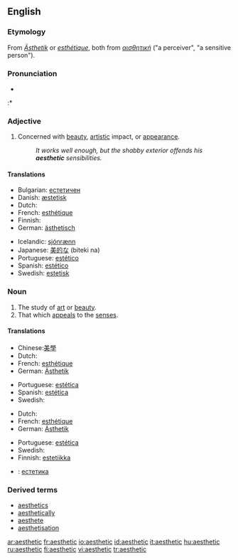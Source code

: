 ==English==

===Etymology===
From {{G.}} ''[[Ästhetik]]'' or {{F.}} ''[[esthétique]]'', both from {{Gr.}} ''[[αισθητική]]'' ("a perceiver", "a sensitive person").

===Pronunciation===
* {{audio|en-us-aesthetic.ogg|Audio (US)}}
:* {{rhymes|ɛtɪk}}

===Adjective===
{{en-adj}}

# Concerned with [[beauty]], [[artistic]] impact, or [[appearance]].
#: ''It works well enough, but the shabby exterior offends his '''aesthetic''' sensibilities.''

====Translations====
{{trans-top|Concerned with beauty}}
* Bulgarian: [[естетичен]]
* Danish: [[æstetisk]]
* Dutch: {{t|nl|esthetisch}}
* French: [[esthétique]]
* Finnish: {{t-|fi|esteettinen}}
* German: [[ästhetisch]]
{{trans-mid}}
* Icelandic: [[sjónrænn]] {{m}}
* Japanese: [[美的な]] (biteki na)
* Portuguese: [[estético]]
* Spanish: [[estético]]
* Swedish: [[estetisk]]
{{trans-bottom}}

===Noun===
{{en-noun}}

# The study of [[art]] or [[beauty]].
# That which [[appeal]]s to the [[sense]]s.

====Translations====
{{trans-top|The study of art or beauty}}
* Chinese:[[美學]]
* Dutch: {{t-|nl|esthetica|f}}
* French: [[esthétique]] {{f}}
* German: [[Ästhetik]] {{f}}
{{trans-mid}}
* Portuguese: [[estética]] {{f}}
* Spanish: [[estética]] {{f}}
* Swedish: {{t-|sv|estetik}}
{{trans-bottom}}

{{trans-top|That which appeals to the senses}}
* Dutch: {{t|nl|esthetische|n}}
* French: [[esthétique]] {{f}}
* German: [[Ästhetik]] {{f}}
{{trans-mid}}
* Portuguese: [[estética]] {{f}}
* Swedish: {{t-|sv|estetik}}
* Finnish: [[estetiikka]]
{{trans-bottom}}

{{trans-top|Translations to be checked}}
{{checktrans}}
*{{ttbc|Bulgarian}}: [[естетика]] {{f}}
{{trans-bottom}}

===Derived terms===
*[[aesthetics]]
*[[aesthetically]]
*[[aesthete]]
*[[aesthetisation]]

[[ar:aesthetic]]
[[fr:aesthetic]]
[[io:aesthetic]]
[[id:aesthetic]]
[[it:aesthetic]]
[[hu:aesthetic]]
[[ru:aesthetic]]
[[fi:aesthetic]]
[[vi:aesthetic]]
[[tr:aesthetic]]